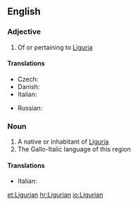 ==English==

===Adjective===
{{en-adj}}

# Of or pertaining to [[Liguria]]

====Translations====
{{trans-top|Of or pertaining to Liguria}}
* Czech: {{t|cs|ligurský}}
* Danish: {{t|da|ligurisk}}
* Italian: {{t+|it|ligure}}
{{trans-mid}}
* Russian: {{t|ru|лигурский|sc=Cyrl}}
{{trans-bottom}}

===Noun===
{{en-noun}}

# A native or inhabitant of [[Liguria]]
# The Gallo-Italic language of this region

====Translations====
{{trans-top|native or inhabitant}}
* Italian: {{t+|it|ligure|m|f}}
{{trans-mid}}
{{trans-bottom}}

[[et:Ligurian]]
[[hr:Ligurian]]
[[io:Ligurian]]